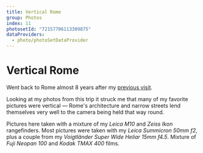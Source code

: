 ```yaml
---
title: Vertical Rome
group: Photos
index: 11
photosetId: "72157706113309875"
dataProviders:
  - photo/photoSetDataProvider
---
```



# Vertical Rome

Went back to Rome almost 8 years after my [previous visit](/photos/rome.html).

Looking at my photos from this trip it struck me that many of my favorite pictures were vertical — Rome's architecture and narrow streets lend themselves very well to the camera being held that way round.

Pictures here taken with a mixture of my _Leica M10_ and _Zeiss Ikon_ rangefinders. Most pictures were taken with my _Leica Summicron 50mm f2_, plus a couple from my _Voigtländer Super Wide Heliar 15mm f4.5_. Mixture of _Fuji Neopan 100_ and _Kodak TMAX 400_ films.

<PhotoSet />
